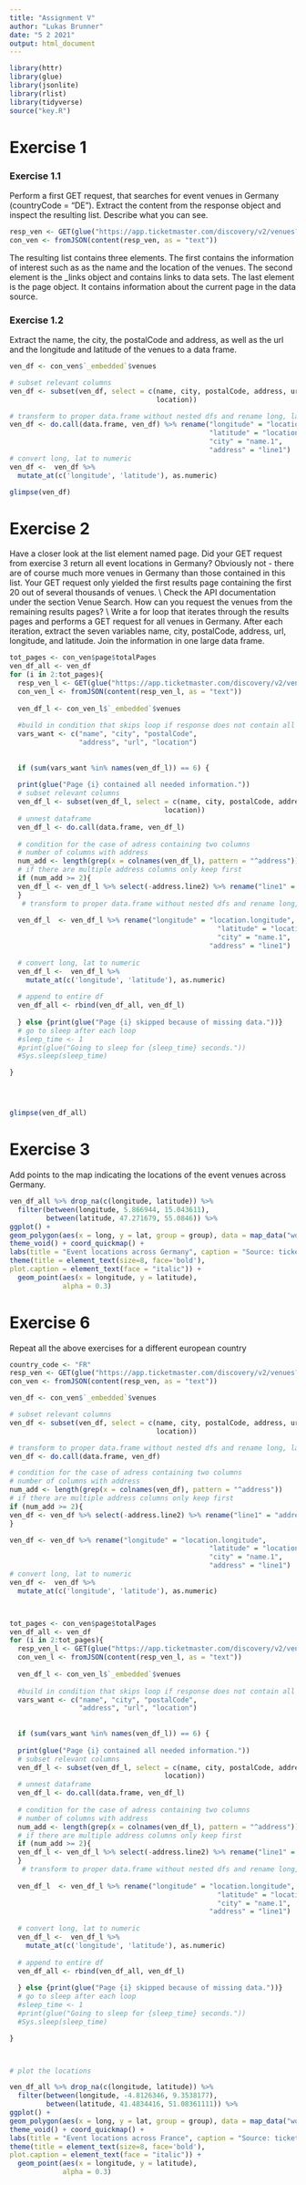 ```yaml
---
title: "Assignment V"
author: "Lukas Brunner"
date: "5 2 2021"
output: html_document
---
```


```r
library(httr)
library(glue)
library(jsonlite)
library(rlist)
library(tidyverse)
source("key.R")
```

# Exercise 1
### Exercise 1.1
Perform a first GET request, that searches for event venues in Germany (countryCode = "DE"). Extract
the content from the response object and inspect the resulting list. Describe what you can see.

```r

resp_ven <- GET(glue("https://app.ticketmaster.com/discovery/v2/venues?apikey={key}&locale=*&countryCode=DE"))
con_ven <- fromJSON(content(resp_ven, as = "text"))
```
The resulting list contains three elements. The first contains the information of interest such as as the name and the location of the venues. The second element is the _links object and contains links to data sets. The last element is the page object. It contains information about the current page in the data source. 

### Exercise 1.2
Extract the name, the city, the postalCode and address, as well as the url and the longitude and
latitude of the venues to a data frame.

```r
ven_df <- con_ven$`_embedded`$venues

# subset relevant columns
ven_df <- subset(ven_df, select = c(name, city, postalCode, address, url, 
                                    location))

# transform to proper data.frame without nested dfs and rename long, lat
ven_df <- do.call(data.frame, ven_df) %>% rename("longitude" = "location.longitude",
                                                 "latitude" = "location.latitude",
                                                 "city" = "name.1",
                                                 "address" = "line1")
# convert long, lat to numeric
ven_df <-  ven_df %>%
  mutate_at(c('longitude', 'latitude'), as.numeric)

glimpse(ven_df)
```


# Exercise 2
Have a closer look at the list element named page. Did your GET request from exercise 3 return all
event locations in Germany? Obviously not - there are of course much more venues in Germany than
those contained in this list. Your GET request only yielded the first results page containing the first 20
out of several thousands of venues. \\
Check the API documentation under the section Venue Search. How can you request the venues from
the remaining results pages?  \\
Write a for loop that iterates through the results pages and performs a GET request for all venues
in Germany. After each iteration, extract the seven variables name, city, postalCode, address, url,
longitude, and latitude. Join the information in one large data frame.





```r

tot_pages <- con_ven$page$totalPages
ven_df_all <- ven_df
for (i in 2:tot_pages){
  resp_ven_l <- GET(glue("https://app.ticketmaster.com/discovery/v2/venues?apikey={key}&locale=*&countryCode=DE&page={i}"))
  con_ven_l <- fromJSON(content(resp_ven_l, as = "text"))
  
  ven_df_l <- con_ven_l$`_embedded`$venues
  
  #build in condition that skips loop if response does not contain all needed variables 
  vars_want <- c("name", "city", "postalCode",
                 "address", "url", "location")
  
  
  if (sum(vars_want %in% names(ven_df_l)) == 6) { 
  
  print(glue("Page {i} contained all needed information."))
  # subset relevant columns
  ven_df_l <- subset(ven_df_l, select = c(name, city, postalCode, address, url, 
                                      location))
  # unnest dataframe
  ven_df_l <- do.call(data.frame, ven_df_l)
  
  # condition for the case of adress containing two columns
  # number of columns with address
  num_add <- length(grep(x = colnames(ven_df_l), pattern = "^address"))
  # if there are multiple address columns only keep first
  if (num_add >= 2){
  ven_df_l <- ven_df_l %>% select(-address.line2) %>% rename("line1" = "address.line1")
  }
   # transform to proper data.frame without nested dfs and rename long, lat
  
  ven_df_l  <- ven_df_l %>% rename("longitude" = "location.longitude",
                                                   "latitude" = "location.latitude",
                                                   "city" = "name.1",
                                                 "address" = "line1")
    
  # convert long, lat to numeric
  ven_df_l <-  ven_df_l %>%
    mutate_at(c('longitude', 'latitude'), as.numeric)
  
  # append to entire df
  ven_df_all <- rbind(ven_df_all, ven_df_l)
  
  } else {print(glue("Page {i} skipped because of missing data."))}
  # go to sleep after each loop
  #sleep_time <- 1
  #print(glue("Going to sleep for {sleep_time} seconds."))
  #Sys.sleep(sleep_time)

}




glimpse(ven_df_all)
```


# Exercise 3
Add points to the map indicating the locations of the event venues across Germany.

```r
ven_df_all %>% drop_na(c(longitude, latitude)) %>%
  filter(between(longitude, 5.866944, 15.043611),
         between(latitude, 47.271679, 55.0846)) %>%
ggplot() +
geom_polygon(aes(x = long, y = lat, group = group), data = map_data("world", region = "Germany"), fill = "grey90",color = "black") +
theme_void() + coord_quickmap() +
labs(title = "Event locations across Germany", caption = "Source: ticketmaster.com") +
theme(title = element_text(size=8, face='bold'),
plot.caption = element_text(face = "italic")) +
  geom_point(aes(x = longitude, y = latitude),
             alpha = 0.3)
```

# Exercise 6 
Repeat all the above exercises for a different european country


```r


country_code <- "FR"
resp_ven <- GET(glue("https://app.ticketmaster.com/discovery/v2/venues?apikey={key}&locale=*&countryCode={country_code}"))
con_ven <- fromJSON(content(resp_ven, as = "text"))

ven_df <- con_ven$`_embedded`$venues

# subset relevant columns
ven_df <- subset(ven_df, select = c(name, city, postalCode, address, url, 
                                    location))

# transform to proper data.frame without nested dfs and rename long, lat
ven_df <- do.call(data.frame, ven_df) 

# condition for the case of adress containing two columns
# number of columns with address
num_add <- length(grep(x = colnames(ven_df), pattern = "^address"))
# if there are multiple address columns only keep first
if (num_add >= 2){
ven_df <- ven_df %>% select(-address.line2) %>% rename("line1" = "address.line1")
}

ven_df <- ven_df %>% rename("longitude" = "location.longitude",
                                                 "latitude" = "location.latitude",
                                                 "city" = "name.1",
                                                 "address" = "line1")
# convert long, lat to numeric
ven_df <-  ven_df %>%
  mutate_at(c('longitude', 'latitude'), as.numeric)



tot_pages <- con_ven$page$totalPages
ven_df_all <- ven_df
for (i in 2:tot_pages){
  resp_ven_l <- GET(glue("https://app.ticketmaster.com/discovery/v2/venues?apikey={key}&locale=*&countryCode={country_code}&page={i}"))
  con_ven_l <- fromJSON(content(resp_ven_l, as = "text"))
  
  ven_df_l <- con_ven_l$`_embedded`$venues
  
  #build in condition that skips loop if response does not contain all needed variables 
  vars_want <- c("name", "city", "postalCode",
                 "address", "url", "location")
  
  
  if (sum(vars_want %in% names(ven_df_l)) == 6) { 
  
  print(glue("Page {i} contained all needed information."))
  # subset relevant columns
  ven_df_l <- subset(ven_df_l, select = c(name, city, postalCode, address, url, 
                                      location))
  # unnest dataframe
  ven_df_l <- do.call(data.frame, ven_df_l)
  
  # condition for the case of adress containing two columns
  # number of columns with address
  num_add <- length(grep(x = colnames(ven_df_l), pattern = "^address"))
  # if there are multiple address columns only keep first
  if (num_add >= 2){
  ven_df_l <- ven_df_l %>% select(-address.line2) %>% rename("line1" = "address.line1")
  }
   # transform to proper data.frame without nested dfs and rename long, lat
  
  ven_df_l  <- ven_df_l %>% rename("longitude" = "location.longitude",
                                                   "latitude" = "location.latitude",
                                                   "city" = "name.1",
                                                 "address" = "line1")
    
  # convert long, lat to numeric
  ven_df_l <-  ven_df_l %>%
    mutate_at(c('longitude', 'latitude'), as.numeric)
  
  # append to entire df
  ven_df_all <- rbind(ven_df_all, ven_df_l)
  
  } else {print(glue("Page {i} skipped because of missing data."))}
  # go to sleep after each loop
  #sleep_time <- 1
  #print(glue("Going to sleep for {sleep_time} seconds."))
  #Sys.sleep(sleep_time)

}



# plot the locations

ven_df_all %>% drop_na(c(longitude, latitude)) %>%
  filter(between(longitude, -4.8126346, 9.3538177),
         between(latitude, 41.4834416, 51.08361111)) %>%
ggplot() +
geom_polygon(aes(x = long, y = lat, group = group), data = map_data("world", region = "France"), fill = "grey90",color = "black") +
theme_void() + coord_quickmap() +
labs(title = "Event locations across France", caption = "Source: ticketmaster.com") +
theme(title = element_text(size=8, face='bold'),
plot.caption = element_text(face = "italic")) +
  geom_point(aes(x = longitude, y = latitude),
             alpha = 0.3)
```
